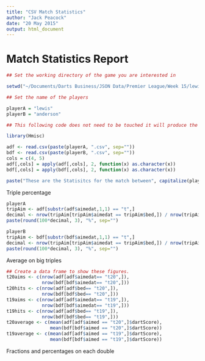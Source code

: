 ```yaml
---
title: "CSV Match Statistics"
author: "Jack Peacock"
date: "20 May 2015"
output: html_document
---
```


# Match Statistics Report

```r
## Set the working directory of the game you are interested in

setwd("~/Documents/Darts Business/JSON Data/Premier League/Week 15/lewisanderson/")

## Set the name of the players

playerA = "lewis"
playerB = "anderson"

## This following code does not need to be touched it will produce the statistics.

library(Hmisc)

adf <- read.csv(paste(playerA, ".csv", sep=""))
bdf <- read.csv(paste(playerB, ".csv", sep=""))
cols = c(4, 5)    
adf[,cols] = apply(adf[,cols], 2, function(x) as.character(x))
bdf[,cols] = apply(bdf[,cols], 2, function(x) as.character(x))
```

```r
paste("These are the Statisitcs for the match between", capitalize(playerA), capitalize(playerB))
```

Triple percentage

```r
playerA
tripAim <- adf[substr(adf$aimedat,1,1) == "t",]
decimal <- nrow(tripAim[tripAim$aimedat == tripAim$bed,]) / nrow(tripAim)
paste(round(100*decimal, 3), "%", sep="")

playerB
tripAim <- bdf[substr(bdf$aimedat,1,1) == "t",]
decimal <- nrow(tripAim[tripAim$aimedat == tripAim$bed,]) / nrow(tripAim)
paste(round(100*decimal, 3), "%", sep="")
```

Average on big triples

```r
## Create a data frame to show these figures.
t20aims <- c(nrow(adf[adf$aimedat== "t20",]),
             nrow(bdf[bdf$aimedat== "t20",]))
t20hits <- c(nrow(adf[adf$bed== "t20",]),
             nrow(bdf[bdf$bed== "t20",]))
t19aims <- c(nrow(adf[adf$aimedat== "t19",]),
             nrow(bdf[bdf$aimedat== "t19",]))
t19hits <- c(nrow(adf[adf$bed== "t19",]),
             nrow(bdf[bdf$bed== "t19",]))
t20average <- c(mean(adf[adf$aimed == "t20",]$dartScore),
                mean(bdf[bdf$aimed == "t20",]$dartScore))
t19average <- c(mean(adf[adf$aimed == "t19",]$dartScore),
                mean(bdf[bdf$aimed == "t19",]$dartScore))
```

Fractions and percentages on each double